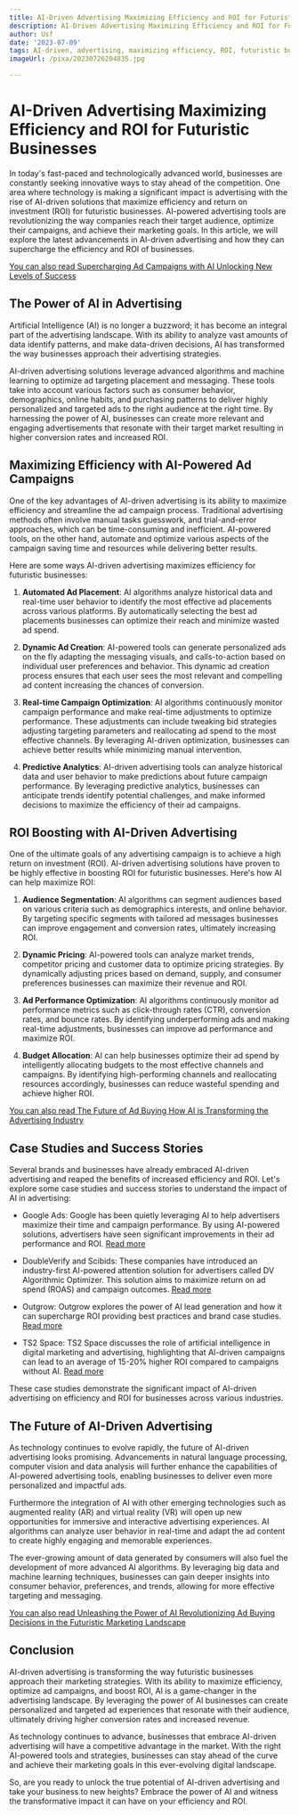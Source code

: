 ```yaml
---
title: AI-Driven Advertising Maximizing Efficiency and ROI for Futuristic Businesses
description: AI-Driven Advertising Maximizing Efficiency and ROI for Futuristic Businesses
author: Usf
date: '2023-07-09'
tags: AI-driven, advertising, maximizing efficiency, ROI, futuristic businesses
imageUrl: /pixa/20230726204835.jpg

---
```

#  AI-Driven Advertising Maximizing Efficiency and ROI for Futuristic Businesses

In today's fast-paced and  technologically advanced world, businesses are constantly seeking innovative ways to stay ahead of the competition. One area where technology is making a significant impact  is advertising with the rise of AI-driven solutions that maximize efficiency and return on investment (ROI) for futuristic businesses. AI-powered advertising tools are  revolutionizing the way companies reach their target audience, optimize  their campaigns, and achieve their marketing goals. In this article, we will explore the latest advancements in AI-driven advertising and how they can supercharge the efficiency and ROI of businesses.

[You can also  read Supercharging Ad Campaigns with AI Unlocking New Levels of Success](Supercharging%20Ad%20Campaigns%20with%20AI%20Unlocking%20New%20Levels%20of%20Success)


##  The Power of AI in Advertising

Artificial Intelligence (AI)  is no longer a buzzword; it  has become an integral part of the advertising landscape. With  its ability to analyze vast amounts of data identify patterns, and  make data-driven decisions, AI has transformed the way businesses approach  their advertising  strategies.

AI-driven advertising solutions leverage advanced algorithms and machine learning to optimize ad targeting placement and messaging. These tools take into account various factors such as consumer behavior, demographics, online habits, and purchasing patterns to deliver highly personalized and targeted ads to  the right audience  at the right time. By harnessing the power of  AI, businesses can create more relevant and engaging  advertisements that resonate with their target market resulting in higher conversion rates and increased ROI.

## Maximizing Efficiency with  AI-Powered  Ad Campaigns

One of the key  advantages of  AI-driven  advertising is its ability to maximize efficiency and streamline the ad campaign process. Traditional advertising methods often involve manual  tasks guesswork, and trial-and-error approaches, which can be time-consuming and inefficient. AI-powered tools, on  the other hand, automate and optimize various aspects of the campaign  saving time and resources while delivering better results.

Here are some ways AI-driven advertising maximizes efficiency  for futuristic businesses:

1. **Automated  Ad Placement**: AI algorithms analyze historical  data and real-time user behavior to identify the  most effective ad placements across various platforms. By automatically selecting the best ad placements businesses can  optimize their  reach and minimize wasted ad spend.

2. **Dynamic Ad Creation**: AI-powered tools can generate personalized ads on  the fly adapting the  messaging visuals, and calls-to-action based on  individual user preferences and behavior. This dynamic ad creation process ensures that each user sees the most relevant and compelling ad content  increasing the chances of conversion.

3.  **Real-time  Campaign Optimization**:  AI algorithms continuously monitor campaign  performance and make real-time adjustments to optimize performance. These adjustments can include tweaking bid  strategies adjusting targeting parameters and reallocating ad spend to the most effective channels. By leveraging AI-driven optimization, businesses can achieve better results while minimizing  manual intervention.

4. **Predictive Analytics**: AI-driven advertising tools can analyze historical data and user behavior to  make predictions about future  campaign  performance. By leveraging predictive analytics, businesses can anticipate  trends identify  potential challenges, and make informed decisions to maximize the efficiency of  their ad  campaigns.

## ROI Boosting with AI-Driven Advertising

One of the ultimate goals of any advertising campaign is to achieve a high return on investment (ROI). AI-driven advertising solutions have proven to be highly effective in boosting ROI for futuristic businesses. Here's how AI can help maximize ROI:

1. **Audience Segmentation**: AI algorithms can segment audiences based  on various criteria such as demographics interests, and online behavior. By targeting specific segments with tailored ad messages businesses can improve  engagement and conversion rates, ultimately increasing ROI.

2. **Dynamic Pricing**: AI-powered  tools  can analyze market trends,  competitor pricing and customer data  to optimize pricing strategies. By dynamically adjusting prices based on demand, supply, and consumer preferences businesses can maximize their revenue and ROI.

3. **Ad Performance Optimization**: AI algorithms continuously monitor ad performance metrics such as click-through rates (CTR), conversion rates, and bounce rates. By identifying underperforming ads and making real-time adjustments, businesses can improve ad performance and maximize ROI.

4. **Budget Allocation**: AI can help businesses optimize their ad spend  by intelligently allocating budgets  to the  most  effective channels and campaigns. By  identifying high-performing channels and reallocating resources accordingly,  businesses can reduce wasteful spending and achieve higher ROI.

[You can also read  The Future of Ad Buying How AI is Transforming the Advertising Industry](The%20Future%20of%20Ad%20Buying%20How%20AI%20is%20Transforming%20the%20Advertising%20Industry)


## Case Studies and  Success Stories

Several brands and businesses have already embraced AI-driven advertising and reaped the benefits of increased efficiency and ROI. Let's explore  some case studies  and success stories to understand the impact of AI in advertising:

- Google Ads: Google  has been quietly leveraging AI to help advertisers maximize their  time and campaign performance. By using  AI-powered  solutions, advertisers have seen significant improvements  in their ad  performance and ROI. [Read more](https://blog.google/products/ads-commerce/ai-powered-ads-google-marketing-live/)

- DoubleVerify and Scibids: These companies have introduced an industry-first AI-powered  attention solution for advertisers called DV  Algorithmic Optimizer.  This  solution aims to  maximize return on ad spend (ROAS) and campaign  outcomes. [Read more](https://doubleverify.com/newsroom/doubleverify-and-scibids-unveil-industry-first-ai-powered-attention-solution-for-advertisers-dv-algorithmic-optimizer/)

-  Outgrow:  Outgrow explores the power of AI lead generation and how it can supercharge ROI providing best practices and brand case studies. [Read  more](https://outgrow.co/blog/ai-lead-generation)

- TS2 Space: TS2 Space discusses  the role of artificial intelligence in digital marketing and advertising, highlighting that AI-driven campaigns can lead to an average of 15-20% higher ROI compared to campaigns without AI. [Read  more](https://ts2.space/en/the-role-of-artificial-intelligence-in-digital-marketing-and-advertising/)

These case studies demonstrate  the significant impact of AI-driven  advertising on  efficiency and ROI for businesses across various industries.

## The Future of AI-Driven Advertising

As technology continues to evolve  rapidly, the  future of AI-driven advertising looks promising. Advancements in natural language processing, computer vision and data analysis will further enhance the capabilities of AI-powered advertising tools, enabling businesses to deliver even more personalized and impactful ads.

Furthermore the integration of AI with  other emerging technologies such as augmented reality (AR)  and  virtual reality (VR) will open up new  opportunities for immersive and interactive advertising experiences. AI  algorithms can analyze user behavior in real-time  and  adapt the ad content  to create highly engaging and memorable experiences.

The ever-growing amount of data generated by  consumers will also  fuel the development of more advanced AI algorithms. By leveraging big  data and machine  learning techniques, businesses can gain deeper insights into consumer behavior, preferences, and trends, allowing for more effective targeting and messaging.

[You can also read Unleashing the  Power of AI Revolutionizing Ad  Buying Decisions  in the Futuristic Marketing Landscape](Unleashing%20the%20Power%20of%20AI%20Revolutionizing%20Ad%20Buying%20Decisions%20in%20the%20Futuristic%20Marketing%20Landscape)


## Conclusion

AI-driven advertising is transforming the way futuristic  businesses  approach their  marketing strategies. With its ability to maximize efficiency, optimize ad  campaigns, and boost ROI, AI is a game-changer in the advertising  landscape. By leveraging the power of AI  businesses can create personalized  and targeted ad experiences that resonate with their audience, ultimately driving higher conversion rates and increased revenue.

As technology continues to advance, businesses that embrace  AI-driven advertising will have a  competitive advantage in the market. With the right AI-powered tools and strategies, businesses can  stay ahead of the curve  and achieve their marketing goals in this  ever-evolving digital landscape.

So, are you ready  to unlock the true potential of AI-driven advertising and take your business to new heights?  Embrace the power of AI and witness the transformative impact it can have on your efficiency  and ROI.